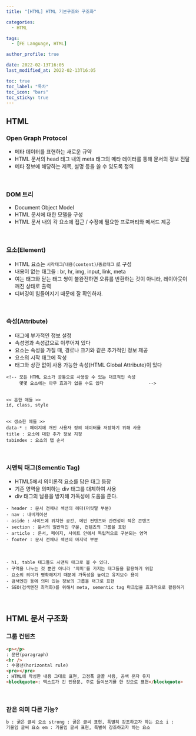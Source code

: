 ```yaml
---
title: "[HTML] HTML 기본구조와 구조화"

categories:
  - HTML

tags:
  - [FE Language, HTML]

author_profile: true

date: 2022-02-13T16:05
last_modified_at: 2022-02-13T16:05

toc: true
toc_label: "목차"
toc_icon: "bars"
toc_sticky: true
---
```


## HTML

### Open Graph Protocol

- 메타 데이터를 표현하는 새로운 규약
- HTML 문서의 head 태그 내의 meta 태그의 메타 데이터를 통해 문서의 정보 전달
- 메타 정보에 해당하는 제목, 설명 등을 쓸 수 있도록 정의

<br />

### DOM 트리

- Document Object Model
- HTML 문서에 대한 모델을 구성
- HTML 문서 내의 각 요소에 접근 / 수정에 필요한 프로퍼티와 메서드 제공

<br />

### 요소(Element)

- HTML 요소는 `시작태그`/`내용(content)`/`종료태그` 로 구성
- 내용이 없는 태그들 : br, hr, img, input, link, meta
- 여는 태그와 닫는 태그 쌍이 불완전하면 오류를 반환하는 것이 아니라, 레이아웃이 깨진 상태로 출력
- 디버깅이 힘들어지기 때문에 잘 확인하자.

<br />

### 속성(Attribute)

- 태그에 부가적인 정보 설정
- 속성명과 속성값으로 이루어져 있다
- 요소는 속성을 가질 때, 경로나 크기와 같은 추가적인 정보 제공
- 요소의 시작 태그에 작성
- 태그와 상관 없이 사용 가능한 속성(HTML Global Attribute)이 있다

```
<!-- 모든 HTML 요소가 공통으로 사용할 수 있는 대표적인 속성
     몇몇 요소에는 아무 효과가 없을 수도 있다                 -->


<< 흔한 애들 >>
id, class, style


<< 생소한 애들 >>
data-* : 페이지에 개인 사용자 정의 데이터를 저장하기 위해 사용
title : 요소에 대한 추가 정보 지정
tabindex : 요소의 탭 순서
```

<br />

### 시맨틱 태그(Sementic Tag)

- HTML5에서 의미론적 요소를 담은 태그 등장
- 기존 영역을 의미하는 div 태그를 대체하여 사용
- div 태그의 남용을 방지해 가독성에 도움을 준다.

```
- header : 문서 전체나 섹션의 헤더(머릿말 부분)
- nav : 내비게이션
- aside : 사이드에 위치한 공간, 메인 컨텐츠와 관련성이 적은 콘텐츠
- section : 문서의 일반적인 구분, 컨텐츠의 그룹을 표현
- article : 문서, 페이지, 사이트 안에서 독립적으로 구분되는 영역
- footer : 문서 전체나 섹션의 마지막 부분
```

<br />

```
- h1, table 태그들도 시맨틱 태그로 볼 수 있다.
- 구역을 나누는 것 뿐만 아니라 '의미'를 가지는 태그들을 활용하기 위함
- 요소의 의미가 명확해지기 때문에 가독성을 높이고 유지보수 용이
- 검색엔진 등에 의미 있는 정보의 그룹을 태그로 표현
- SEO(검색엔진 최적화)를 위해서 meta, sementic tag 마크업을 효과적으로 활용하기
```

<br />

## HTML 문서 구조화

### 그룹 컨텐츠

```html
<p></p>
: 문단(paragraph)
<hr />
: 수평선(horizontal rule)
<pre></pre>
: HTML에 작성한 내용 그대로 표현, 고정폭 글꼴 사용, 공백 문자 유지
<blockquote>: 텍스트가 긴 인용문, 주로 들여쓰기를 한 것으로 표현</blockquote>
```

<br />

### 같은 의미 다른 기능?

```html
b : 굵은 글씨 요소 strong : 굵은 글씨 표현, 특별히 강조하고자 하는 요소 i :
기울임 글씨 요소 em : 기울임 글씨 표현, 특별히 강조하고자 하는 요소
```
